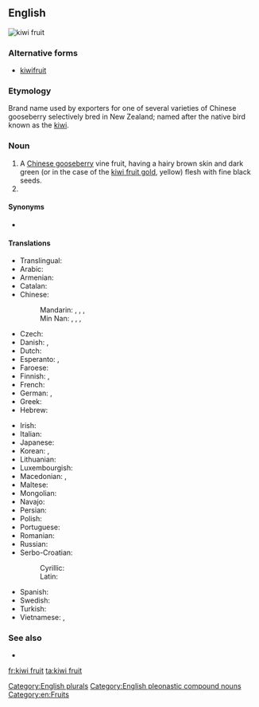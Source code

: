 ==English==
[[Image:Kiwi (Actinidia chinensis) 1 Luc Viatour.jpg|thumb|kiwi fruit]]
{{wikipedia|kiwifruit}}

===Alternative forms===
* [[kiwifruit]]

===Etymology===
Brand name used by exporters for one of several varieties of Chinese gooseberry selectively bred in New Zealand; named after the native bird known as the [[kiwi]].

===Noun===
{{en-noun|head=[[kiwi]] [[fruit]]|kiwi fruit}}

# A [[Chinese gooseberry]] vine fruit, having a hairy brown skin and dark green (or in the case of the [[kiwi fruit gold]], yellow) flesh with fine black seeds.
# {{plural of|kiwi fruit|lang=en|nocat=1}}[[Category:English plurals]]

====Synonyms====
* {{sense|fruit}} {{l|en|kiwi}} {{qualifier|US informal; rare in [[New Zealand]]}}

====Translations====
{{trans-top|fruit}}
* Translingual: {{t|mul|Actinidia deliciosa}}
* Arabic: {{t|ar|كيوي|m|tr=kiiwi}}
* Armenian: {{t|hy|կիվի|tr=kivi}}
* Catalan: {{t|ca|kiwi|m}}
* Chinese:
*: Mandarin: {{t|cmn|獼猴桃|sc=Hani}}, {{t+|cmn|猕猴桃|tr=míhóutáo|sc=Hani}}, {{t+|cmn|奇異果|sc=Hani}}, {{t|cmn|奇异果|tr=qíyìguǒ|sc=Hani}}
*: Min Nan: {{t|nan|羊桃|tr=iûⁿ-thô|sc=Hans}}, {{t|nan|猴桃仔|tr=kâu-thô-á|sc=Hans}}, {{t|nan|豬公藤|tr=ti-kong-tîn, tu-kong-tîn|sc=Hans}}, {{t|nan|紅蒂蛇|tr=âng-tì-chôa|sc=Hans}}
* Czech: {{t+|cs|kiwi|n}}
* Danish: {{t|da|kiwi|c}}, {{t|da|kiwifrugt|c}}
* Dutch: {{t+|nl|kiwi|m}}
* Esperanto: {{t|eo|kivio}},  {{t|eo|kivifrukto}}
* Faroese: {{t|fo|kivifrukt|f}}
* Finnish: {{t+|fi|kiivi}}, {{t|fi|kiivihedelmä}}
* French: {{t+|fr|kiwi|m}}
* German: {{t+|de|Kiwi|f}}, {{t|de|chinesische Stachelbeere|f}}
* Greek: {{t+|el|ακτινίδιο|n}}
* Hebrew: {{t|he|קיוי|tr=kivi}}
{{trans-mid}}
* Irish: {{t|ga|cíobhaí|m}}
* Italian: {{t+|it|kiwi|m}}
* Japanese: {{t|ja|キーウィフルーツ|tr=kiwifurutsu}}
* Korean: {{t+|ko|다래|tr=darae|sc=Hang}},  {{t+|ko|키위|tr=kiwi|sc=Hang}}
* Lithuanian: {{t+|lt|kivi}}
* Luxembourgish: {{t|lb|Kiwi|m}}
* Macedonian: {{t|mk|киви|n|tr=kívi}},  {{t|mk|актинида|f|tr=aktinída}}
* Maltese: {{t|mt|kiwi}}
* Mongolian: {{t|mn|киви|sc=Cyrl}}
* Navajo: {{t|nv|chʼil dishooí}}
* Persian: {{t+|fa|کیوی|tr=kivi|sc=fa-Arab}}
* Polish: {{t+|pl|kiwi|n}}
* Portuguese: {{t+|pt|quivi|m}}
* Romanian: {{t+|ro|kiwi|m}}
* Russian: {{t+|ru|киви|m|tr=kívi}}
* Serbo-Croatian:
*: Cyrillic: {{t|sh|киви|m}}
*: Latin: {{t|sh|kivi|m}}
* Spanish: {{t+|es|kiwi}}
* Swedish: {{t+|sv|kiwi}}
* Turkish: {{t+|tr|kivi}}
* Vietnamese: {{t|vi|trái ki wi}}, {{t|vi|trái dương đào}}
{{trans-bottom}}

===See also===
* {{l|en|kiwi fruit gold}}<!--A similar fruit with yellow flesh.-->

[[Category:English pleonastic compound nouns]]
[[Category:en:Fruits]]

[[fr:kiwi fruit]]
[[ta:kiwi fruit]]